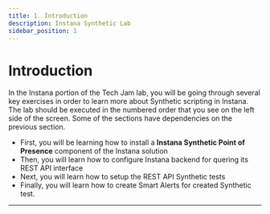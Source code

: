 ```yaml
---
title: 1. Introduction
description: Instana Synthetic Lab
sidebar_position: 1
---
```


# Introduction

In the Instana portion of the Tech Jam lab, you will be going through several
key exercises in order to learn more about Synthetic scripting in Instana. The 
lab should be executed in the numbered order that you see on the left side of
the screen. Some of the sections have dependencies on the previous section.

- First, you will be learning how to install a **Instana Synthetic Point of
Presence** component of the Instana solution
- Then, you will learn how to configure Instana backend for quering its REST
API interface
- Next, you will learn how to setup the REST API Synthetic tests
- Finally, you will learn how to create Smart Alerts for created Synthetic test.

---
